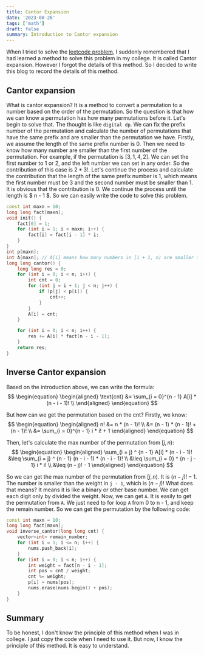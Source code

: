 ```yaml
---
title: Cantor Expansion
date: '2023-08-26'
tags: ['math']
draft: false
summary: Introduction to Cantor expansion
---
```


When I tried to solve the [leetcode problem](https://leetcode.com/problems/permutation-sequence/description/), I suddenly remembered that I had learned a method to solve this problem in my college. It is called Cantor expansion. However I forgot the details of this method. So I decided to write this blog to record the details of this method.

## Cantor expansion

What is cantor expansion? It is a method to convert a permutation to a number based on the order of the permutation. So the question is that how we can know a permutation has how many permutations before it. Let's begin to solve that. The thought is like `digital dp`. We can fix the prefix number of the permutation and calculate the number of permutations that have the same prefix and are smaller than the permutation we have. Firstly, we assume the length of the same prefix number is 0. Then we need to know how many number are smaller than the first number of the permutation. For example, if the permutation is $[3, 1, 4, 2]$. We can set the first number to 1 or 2, and the left number we can set in any order. So the contribution of this case is $2 * 3!$. Let's continue the process and calculate the contribution that the length of the same prefix number is 1, which means the first number must be 3 and the second number must be smaller than 1. It is obvious that the contribution is 0. We continue the process until the length is $ n - 1 $. So we can easily write the code to solve this problem.

```cpp
const int maxn = 10;
long long fact[maxn];
void init() {
    fact[0] = 1;
    for (int i = 1; i < maxn; i++) {
        fact[i] = fact[i - 1] * i;
    }
}
int p[maxn];
int A[maxn]; // A[i] means how many numbers in [i + 1, n) are smaller than p[i]
long long cantor() {
    long long res = 0;
    for (int i = 0; i < n; i++) {
        int cnt = 0;
        for (int j = i + 1; j < n; j++) {
            if (p[j] < p[i]) {
                cnt++;
            }
        }
        A[i] = cnt;
    }

    for (int i = 0; i < n; i++) {
        res += A[i] * fact[n - i - 1];
    }
    return res;
}
```

## Inverse Cantor expansion
Based on the introduction above, we can write the formula:
$$
\begin{equation}
\begin{aligned}
\text{cnt} &= \sum_{i = 0}^{n - 1} A[i] * (n - i - 1)! \\
\end{aligned}
\end{equation}
$$

But how can we get the permutation based on the cnt? Firstly, we know:
$$
\begin{equation}
\begin{aligned}
n! &= n * (n - 1)! \\
&= (n - 1) * (n - 1)! + (n - 1)! \\
&= \sum_{i = 0}^{n - 1} i * i! + 1
\end{aligned}
\end{equation}
$$

Then, let's calculate the max number of the permutation from $[j, n)$:
$$
\begin{equation}
\begin{aligned}
\sum_{i = j} ^ {n - 1} A[i] * (n - i - 1)! &\leq \sum_{i = j} ^ {n - 1} (n - i - 1) * (n - i - 1)! \\
&\leq \sum_{i = 0} ^ {n - j - 1} i * i! \\
&\leq (n - j)! - 1
\end{aligned}
\end{equation}
$$

So we can get the max number of the permutation from $[j, n)$. It is $(n - j)! - 1$. The number is smaller than the weight in `j - 1`, which is $(n - j)!$ What does that means? It means it is like a binary or other base number. We can get each digit only by divided the weight. Now, we can get `A`. It is easily to get the permutation from `A`. We just need to for loop `A` from 0 to n - 1, and keep the remain number. So we can get the permutation by the following code:

```cpp
const int maxn = 10;
long long fact[maxn];
void inverse_cantor(long long cnt) {
    vector<int> remain_number;
    for (int i = 1; i <= n; i++) {
        nums.push_back(i);
    }
    for (int i = 0; i < n; i++) {
        int weight = fact[n - i - 1];
        int pos = cnt / weight;
        cnt %= weight;
        p[i] = nums[pos];
        nums.erase(nums.begin() + pos);
    }
}
```

## Summary
To be honest, I don't know the principle of this method when I was in college. I just copy the code when I need to use it. But now, I know the principle of this method. It is easy to understand.